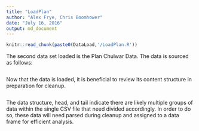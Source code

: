 ```yaml
---
title: "LoadPlan"
author: "Alex Frye, Chris Boomhower"
date: "July 16, 2016"
output: md_document
---
```


```r
knitr::read_chunk(paste0(DataLoad,'/LoadPlan.R'))
```

The second data set loaded is the Plan Chulwar Data. The data is sourced as follows:

```r
```

Now that the data is loaded, it is beneficial to review its content structure in preparation for cleanup.

```r
```

The data structure, head, and tail indicate there are likely multiple groups of data within the single CSV file that need divided accordingly. In order to do so, these data will need parsed during cleanup and assigned to a data frame for efficient analysis.
